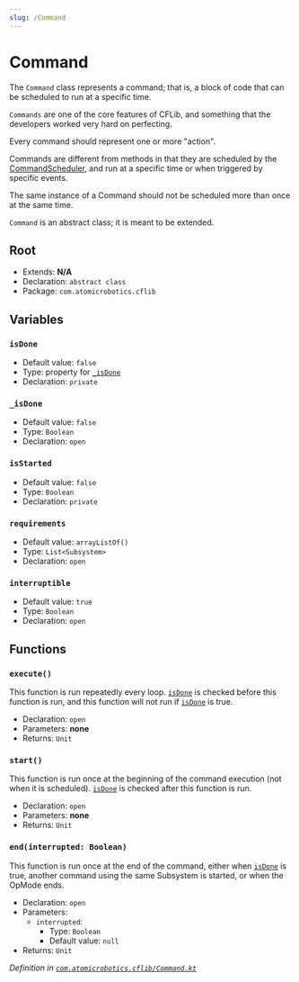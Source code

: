 ```yaml
---
slug: /Command
---
```


# Command
The `Command` class represents a command; that is, a block of code that can be scheduled to run at a specific time.

`Commands` are one of the core features of CFLib, and something that the developers worked very hard on perfecting. 

Every command should represent one or more "action". 

Commands are different from methods in that they are scheduled by the [CommandScheduler](CommandScheduler), and run at a specific time or when triggered by specific events.

The same instance of a Command should not be scheduled more than once at the same time. 

`Command` is an abstract class; it is meant to be extended.

## Root
- Extends: **N/A**
- Declaration: `abstract class`
- Package: `com.atomicrobotics.cflib`

## Variables
### `isDone`
- Default value: `false`
- Type: property for [`_isDone`](#_isdone)
- Declaration: `private`
### `_isDone`
- Default value: `false`
- Type: `Boolean`
- Declaration: `open`
### `isStarted`
- Default value: `false`
- Type: `Boolean`
- Declaration: `private`
### `requirements`
- Default value: `arrayListOf()`
- Type: `List<Subsystem>`
- Declaration: `open`
### `interruptible`
- Default value: `true`
- Type: `Boolean`
- Declaration: `open`

## Functions
### `execute()`
This function is run repeatedly every loop. [`isDone`](#isdone) is checked before this function is run, and this function will not run if [`isDone`](#isdone) is true.
- Declaration: `open`
- Parameters: **none**
- Returns: `Unit`
### `start()`
This function is run once at the beginning of the command execution (not when it is scheduled). [`isDone`](#isDone) is checked after this function is run.
- Declaration: `open`
- Parameters: **none**
- Returns: `Unit`
### `end(interrupted: Boolean)`
This function is run once at the end of the command, either when [`isDone`](#isdone) is true, another command using the same Subsystem is started, or when the OpMode ends.
- Declaration: `open`
- Parameters:
    - `interrupted`:
        - Type: `Boolean`
        - Default value: `null`
- Returns: `Unit`

*Definition in [`com.atomicrobotics.cflib/Command.kt`](https://github.com/AtomicRobotics3805/CFLib/blob/main/cflib/src/main/kotlin/com/atomicrobotics/cflib/Command.kt#L12)*